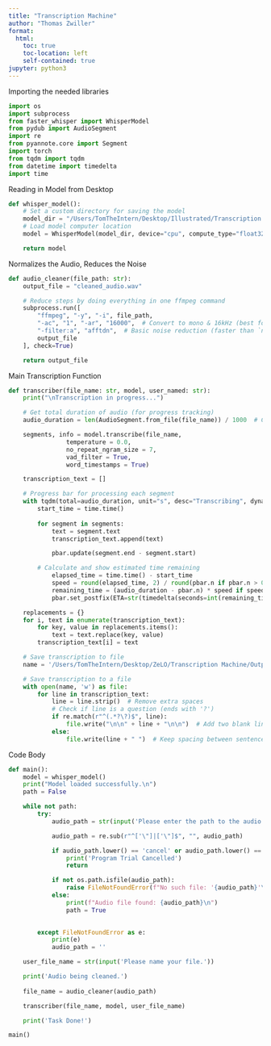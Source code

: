 ```yaml
---
title: "Transcription Machine"
author: "Thomas Zwiller"
format:
  html:
    toc: true
    toc-location: left
    self-contained: true
jupyter: python3
---
```


Importing the needed libraries
```python
import os
import subprocess
from faster_whisper import WhisperModel
from pydub import AudioSegment
import re
from pyannote.core import Segment
import torch
from tqdm import tqdm
from datetime import timedelta
import time
```

Reading in Model from Desktop
```python
def whisper_model(): 
    # Set a custom directory for saving the model
    model_dir = "/Users/TomTheIntern/Desktop/Illustrated/Transcription Machine/models--Systran--faster-whisper-large-v3/snapshots/edaa852ec7e145841d8ffdb056a99866b5f0a478"
    # Load model computer location
    model = WhisperModel(model_dir, device="cpu", compute_type="float32")

    return model
```

Normalizes the Audio, Reduces the Noise
```python
def audio_cleaner(file_path: str):
    output_file = "cleaned_audio.wav"

    # Reduce steps by doing everything in one ffmpeg command
    subprocess.run([
        "ffmpeg", "-y", "-i", file_path,
        "-ac", "1", "-ar", "16000",  # Convert to mono & 16kHz (best for Whisper)
        "-filter:a", "afftdn",  # Basic noise reduction (faster than `noisereduce`)
        output_file
    ], check=True)

    return output_file
```

Main Transcription Function
```python
def transcriber(file_name: str, model, user_named: str): 
    print("\nTranscription in progress...")

    # Get total duration of audio (for progress tracking)
    audio_duration = len(AudioSegment.from_file(file_name)) / 1000  # Convert ms to seconds

    segments, info = model.transcribe(file_name,
                temperature = 0.0,
                no_repeat_ngram_size = 7, 
                vad_filter = True, 
                word_timestamps = True)  

    transcription_text = []

    # Progress bar for processing each segment
    with tqdm(total=audio_duration, unit="s", desc="Transcribing", dynamic_ncols=True, leave=True) as pbar:
        start_time = time.time()
    
        for segment in segments:
            text = segment.text
            transcription_text.append(text)

            pbar.update(segment.end - segment.start)

        # Calculate and show estimated time remaining
            elapsed_time = time.time() - start_time
            speed = round(elapsed_time, 2) / round(pbar.n if pbar.n > 0 else 0, 2)
            remaining_time = (audio_duration - pbar.n) * speed if speed > 0 else 0
            pbar.set_postfix(ETA=str(timedelta(seconds=int(remaining_time))))

    replacements = {}
    for i, text in enumerate(transcription_text):
        for key, value in replacements.items():
            text = text.replace(key, value)
        transcription_text[i] = text

    # Save transcription to file
    name = '/Users/TomTheIntern/Desktop/ZeLO/Transcription Machine/Output/' + user_named + '.txt'

    # Save transcription to a file
    with open(name, 'w') as file:
        for line in transcription_text:
            line = line.strip()  # Remove extra spaces
            # Check if line is a question (ends with '?')
            if re.match(r"^(.*?\?)$", line):  
                file.write("\n\n" + line + "\n\n")  # Add two blank lines before & after the question
            else:
                file.write(line + " ")  # Keep spacing between sentences
```

Code Body
```python
def main(): 
    model = whisper_model()
    print("Model loaded successfully.\n")
    path = False

    while not path:
        try:
            audio_path = str(input('Please enter the path to the audio file or Cancel to end: \n')).strip()

            audio_path = re.sub(r"^['\"]|['\"]$", "", audio_path) 

            if audio_path.lower() == 'cancel' or audio_path.lower() == 'c':
                print('Program Trial Cancelled')
                return

            if not os.path.isfile(audio_path):
                raise FileNotFoundError(f"No such file: '{audio_path}'\n")
            else:
                print(f"Audio file found: {audio_path}\n")
                path = True

        
        except FileNotFoundError as e:
            print(e)
            audio_path = ''

    user_file_name = str(input('Please name your file.'))

    print('Audio being cleaned.')
    
    file_name = audio_cleaner(audio_path)

    transcriber(file_name, model, user_file_name)

    print('Task Done!')

main()
```
